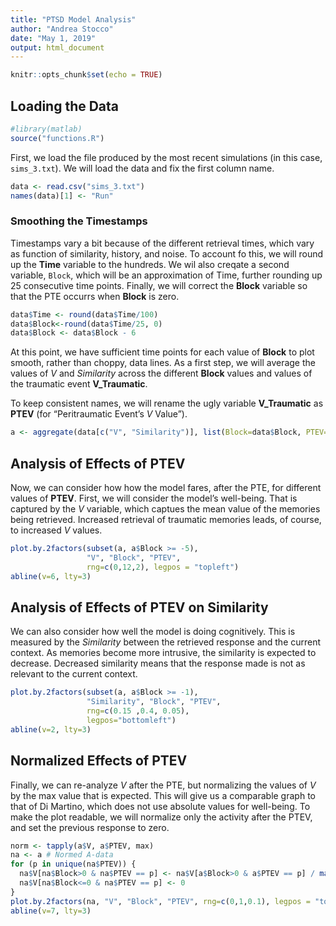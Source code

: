 ```yaml
---
title: "PTSD Model Analysis"
author: "Andrea Stocco"
date: "May 1, 2019"
output: html_document
---
```


```r
knitr::opts_chunk$set(echo = TRUE)
```

## Loading the Data


```r
#library(matlab)
source("functions.R")
```

First, we load the file produced by the most recent simulations (in this case, `sims_3.txt`).
We will load the data and fix the first column name.

```r
data <- read.csv("sims_3.txt")
names(data)[1] <- "Run"
```

### Smoothing the Timestamps

Timestamps vary a bit because of the different retrieval times, which vary as function of similarity, history, and noise. To account fo this, we will round up the __Time__ variable to the hundreds. We wil also creqate a second variable, `Block`, which will be an approximation of Time, further rounding up 25 consecutive time points.  Finally, we will correct the __Block__ variable so that the PTE occurrs when __Block__ is zero.

```r
data$Time <- round(data$Time/100)
data$Block<-round(data$Time/25, 0)
data$Block <- data$Block - 6
```

At this point, we have sufficient time points for each value of __Block__ to plot smooth, rather than choppy, data lines. As a first step, we will average the values of _V_ and _Similarity_ across the different __Block__ values and values of the traumatic event __V_Traumatic__. 

To keep consistent names, we will rename the ugly variable __V_Traumatic__ as __PTEV__ (for "Peritraumatic Event's _V_ Value").

```r
a <- aggregate(data[c("V", "Similarity")], list(Block=data$Block, PTEV=data$V_Traumatic), mean)
```

## Analysis of Effects of PTEV

Now, we can consider how how the model fares, after the PTE, for different values of __PTEV__. First, we will consider the model's well-being. That is captured by the _V_ variable, which captues the mean value of the memories being retrieved. Increased retrieval of traumatic memories leads, of course, to increased _V_ values.

```r
plot.by.2factors(subset(a, a$Block >= -5), 
                 "V", "Block", "PTEV", 
                 rng=c(0,12,2), legpos = "topleft")
abline(v=6, lty=3)
```

## Analysis of Effects of PTEV on Similarity

We can also consider how well the model is doing cognitively. This is measured by the _Similarity_ between the retrieved response and the current context. As memories become more intrusive, the similarity is expected to decrease. Decreased similarity means that the response made is not as relevant to the current context.

```r
plot.by.2factors(subset(a, a$Block >= -1), 
                 "Similarity", "Block", "PTEV", 
                 rng=c(0.15 ,0.4, 0.05),
                 legpos="bottomleft")
abline(v=2, lty=3)
```

## Normalized Effects of PTEV

Finally, we can re-analyze _V_ after the PTE, but normalizing the values of _V_ by the max value that is expected. This will give us a comparable graph to that of Di Martino, which does not use absolute values for well-being. To make the plot readable, we will normalize only the activity after the PTEV, and set the previous response to zero.

```r
norm <- tapply(a$V, a$PTEV, max)
na <- a # Normed A-data
for (p in unique(na$PTEV)) {
  na$V[na$Block>0 & na$PTEV == p] <- na$V[a$Block>0 & a$PTEV == p] / max(a$V[na$Block>6 & a$PTEV == p])
  na$V[na$Block<=0 & na$PTEV == p] <- 0
}
plot.by.2factors(na, "V", "Block", "PTEV", rng=c(0,1,0.1), legpos = "topleft")
abline(v=7, lty=3)
```


